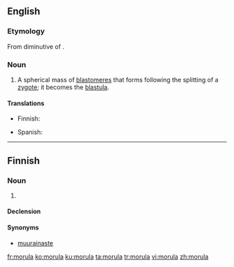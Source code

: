 ==English==

===Etymology===
From diminutive of {{etyl|la|en}} {{term|morum||mulberry|lang=la}}.

===Noun===
{{wikipedia}}
{{en-noun|morulae}}

# {{context|biology|lang=en}} A spherical mass of [[blastomere]]s that forms following the splitting of a [[zygote]]; it becomes the [[blastula]].

====Translations====
{{trans-top|spherical mass of blastomeres}}
* Finnish: {{t-|fi|morula}}
{{trans-mid}}
* Spanish: {{t-|es|mórula|f}}
{{trans-bottom}}

----

==Finnish==

===Noun===
{{fi-noun}}

# {{context|biology|lang=fi}} {{l|en|morula}}

====Declension====
{{fi-decl-kulkija|morul}}

====Synonyms====
* [[muurainaste]]

[[fr:morula]]
[[ko:morula]]
[[ku:morula]]
[[ta:morula]]
[[tr:morula]]
[[vi:morula]]
[[zh:morula]]